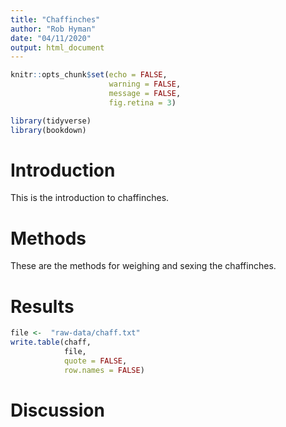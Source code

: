 ```yaml
---
title: "Chaffinches"
author: "Rob Hyman"
date: "04/11/2020"
output: html_document
---
```


```r
knitr::opts_chunk$set(echo = FALSE,
                      warning = FALSE,
                      message = FALSE,
                      fig.retina = 3)
```

```r
library(tidyverse)
library(bookdown)
```

# Introduction
This is the introduction to chaffinches.

# Methods
These are the methods for weighing and sexing the chaffinches.

# Results
```r
file <-  "raw-data/chaff.txt"
write.table(chaff, 
            file, 
            quote = FALSE,
            row.names = FALSE)
```


# Discussion